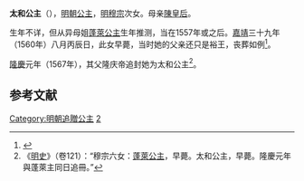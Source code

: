 {{Otheruses|subject=[[明穆宗|明穆宗]]之女太和公主|other=[[唐宪宗|唐宪宗]]之女'''太和公主'''|太和公主 (唐憲宗)}}
{{東亞女性歷史人物
| 名稱=太和公主
| 身份=[[明朝|明朝]]公主
| 畫像=
| 說明=
| 姓=朱
| 名=
| 封爵=[[公主|公主]]
| 位號=
| 封號=太和公主
| 出生年=
| 逝世年=1560年
| 諡號=
| 墳墓=北京金山
| 父親=[[明穆宗|明穆宗]]
| 同胞兄弟=
| 母親=[[孝安皇后|陳皇后]]
|}}
'''太和公主'''（{{bd|1550年代||1560年||catIdx=Z朱}}），[[明朝|明朝]][[公主|公主]]，[[明穆宗|明穆宗]]次女。母亲[[孝安皇后|陳皇后]]。

生年不详，但从异母姐[[蓬萊公主|蓬萊公主]]生年推测，当在1557年或之后。[[嘉靖|嘉靖]]三十九年（1560年）八月丙辰日，此女早薨，当时她的父亲还只是裕王，丧葬如例<ref>{{cite web|title=《明世宗实录》卷487|url=https://m.uuzuowen.com/gudianbook/shishudaquan/mingshilu/448792.html|access-date=2021-03-30|archive-date=2022-03-31|archive-url=https://web.archive.org/web/20220331001601/https://m.uuzuowen.com/gudianbook/shishudaquan/mingshilu/448792.html}}</ref>。

[[隆庆_(明朝)|隆慶]]元年（1567年），其父隆庆帝追封她为太和公主<ref>《[[明史|明史]]》（卷121）：“穆宗六女：[[蓬萊公主|蓬萊公主]]，早薨。太和公主，早薨。隆慶元年與蓬萊主同日追冊。”</ref>。

==参考文献==
<div class="references-small">
<references></references>
</div>

{{明穆宗皇室}}
[[Category:明朝追贈公主|Category:明朝追贈公主]]
[[Category:明穆宗皇女|2]]
{{明朝人物小作品}}